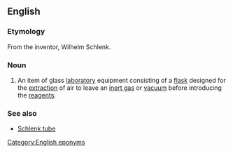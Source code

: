 ==English==
{{wikipedia}} 
===Etymology===
From the inventor,  Wilhelm Schlenk. 
===Noun===
{{en-noun}}

# {{context|chemistry}} An item of glass [[laboratory]] equipment consisting of a [[flask]] designed for the [[extraction]] of air to leave an [[inert gas]] or [[vacuum]] before introducing the [[reagents]]. 

===See also===
*[[Schlenk tube]]

[[Category:English eponyms]]